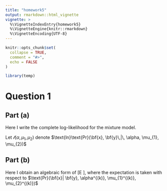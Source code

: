```yaml
---
title: "homework5"
output: rmarkdown::html_vignette
vignette: >
  %\VignetteIndexEntry{homework5}
  %\VignetteEngine{knitr::rmarkdown}
  %\VignetteEncoding{UTF-8}
---
```



```r
knitr::opts_chunk$set(
  collapse = TRUE,
  comment = "#>",
  echo = FALSE
)
```

```r
library(temp)
```

# Question 1

## Part (a)

Here I write the complete log-likelihood for the mixture model.

Let $\mathcal{l}(\alpha, \mu_{1}, \mu_{2})$ denote $\text{ln}\text{Pr}(\bf{x}, \bf{y}\,|\, \alpha, \mu_{1}, \mu_{2})$ 

## Part (b)

Here I obtain an algebraic form of \[E \bigg[ \mathcal{l}(\alpha, \mu_{1}, \mu_{2} \,|\, \bf{y}, \alpha^{k}, \mu_{1}^{k}, \mu_{2}^{k}) \bigg]\], where the expectation is taken with respect to $\text{Pr}(\bf{x}| \bf{y}, \alpha^{(k)}, \mu_{1}^{(k)}, \mu_{2}^{(k)})$














